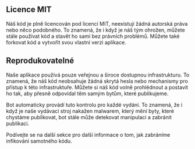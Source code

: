 ## Licence MIT

<div className="h-2"/>

Náš kód je plně licencován pod licencí MIT, neexistují žádná autorská práva nebo něco podobného. To znamená, že i když je náš tým ohrožen, můžete stále používat kód a stavět ho sami bez právních problémů. Můžete také forkovat kód a vytvořit svou vlastní verzi aplikace.

<div className="h-4"/>

## Reprodukovatelné

<div className="h-2"/>

Naše aplikace používá pouze veřejnou a široce dostupnou infrastrukturu. To znamená, že náš kód neobsahuje žádná skrytá hesla nebo mechanismy pro přístup k této infrastruktuře. Můžete si náš kód volně prohlédnout a postavit ho tak, aby přesně odpovídal těm samým bytům, které publikujeme.

<div className="h-2"/>

Bot automaticky provádí tuto kontrolu pro každé vydání. To znamená, že i když je naše vydávací stroj nakažen malwarem, který mění byty, které chystáme publikovat, bot stále může detekovat manipulaci a zabránit publikaci.

<div className="h-2"/>

Podívejte se na další sekce pro další informace o tom, jak zabráníme infikování samotného kódu.

